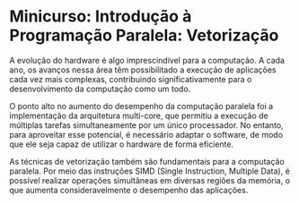 # Minicurso: Introdução à Programação Paralela: Vetorização

A evolução do hardware é algo imprescindível para a computação. A cada ano, os avanços nessa área têm possibilitado a execução de aplicações cada vez mais complexas, contribuindo significativamente para o desenvolvimento da computação como um todo.

O ponto alto no aumento do desempenho da computação paralela foi a implementação da arquitetura multi-core, que permitiu a execução de múltiplas tarefas simultaneamente por um único processador. No entanto, para aproveitar esse potencial, é necessário adaptar o software, de modo que ele seja capaz de utilizar o hardware de forma eficiente.

As técnicas de vetorização também são fundamentais para a computação paralela. Por meio das instruções SIMD (Single Instruction, Multiple Data), é possível realizar operações simultâneas em diversas regiões da memória, o que aumenta consideravelmente o desempenho das aplicações.
